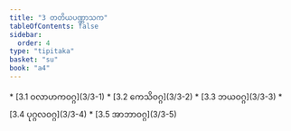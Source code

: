 ```yaml
---
title: "3 တတိယပဏ္ဏာသက"
tableOfContents: false
sidebar:
  order: 4
type: "tipitaka"
basket: "su"
book: "a4"
---
```



<DynamicBreadcrumb />



<TableOfContents book="a4" section="3">
* [3.1 ဝလာဟကဝဂ္ဂ](3/3-1)
* [3.2 ကေသိဝဂ္ဂ](3/3-2)
* [3.3 ဘယဝဂ္ဂ](3/3-3)
* [3.4 ပုဂ္ဂလဝဂ္ဂ](3/3-4)
* [3.5 အာဘာဝဂ္ဂ](3/3-5)
</TableOfContents>